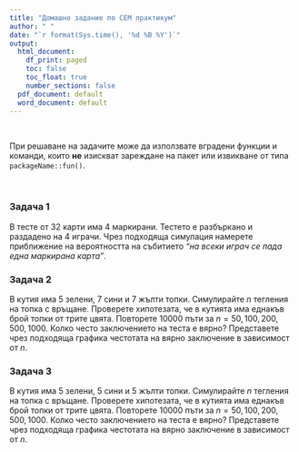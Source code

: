 ---
title: "Домашно задание по СЕМ практикум"
author: " "
date: "`r format(Sys.time(), '%d %B %Y')`"
output:
  html_document:
    df_print: paged
    toc: false
    toc_float: true
    number_sections: false
  pdf_document: default
  word_document: default
---

<br>

При решаване на задачите може да използвате вградени функции и команди, които **не** изискват зареждане на пакет или извикване от типа `packageName::fun()`.

<br>


### Задача 1

В тесте от $32$ карти има $4$ маркирани. Тестето е разбъркано и раздадено на $4$ играчи. Чрез подходяща симулация намерете приближение на вероятността на събитието
*"на всеки играч се пада една маркирана карта"*.


### Задача 2

В кутия има $5$ зелени, $7$ сини и $7$ жълти топки. Симулирайте $n$ тегления на топка с връщане. Проверете хипотезата, че в кутията има еднакъв брой топки от трите цвята. Повторете $10000$ пъти за $n=50, 100, 200, 500, 1000$. Колко често заключението на теста е вярно? Представете чрез подходяща графика честотата на вярно заключение в зависимост от $n$.


### Задача 3

В кутия има $5$ зелени, $5$ сини и $5$ жълти топки. Симулирайте $n$ тегления на топка с връщане. Проверете хипотезата, че в кутията има еднакъв брой топки от трите цвята. Повторете $10000$ пъти за $n=50, 100, 200, 500, 1000$. Колко често заключението на теста е вярно?
Представете чрез подходяща графика честотата на вярно заключение в зависимост от $n$.



